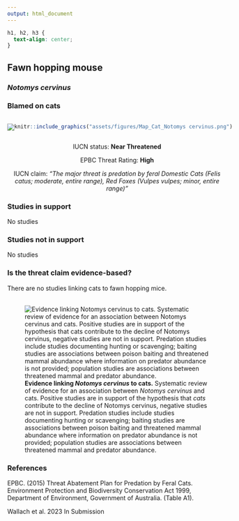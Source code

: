 ```yaml
---
output: html_document
---
```

```css
h1, h2, h3 {
  text-align: center;
}
```

## **Fawn hopping mouse**
### *Notomys cervinus*
### Blamed on cats

:::: {style="display: flex;"}

[![](assets/photos/Notomys cervinus.png)](https://en.wikipedia.org/wiki/Fawn_hopping_mouse#/media/File:Fawn_hopping_mouse.jpg)

::: {}

:::

::: {}
  ```r
  knitr::include_graphics("assets/figures/Map_Cat_Notomys cervinus.png")
  ```
:::

::::
<center>
IUCN status: **Near Threatened**

EPBC Threat Rating: **High**

IUCN claim: *"The major threat is predation by feral Domestic Cats (Felis catus; moderate, entire range), Red Foxes (Vulpes vulpes; minor, entire range)"*

</center>

### Studies in support

No studies

### Studies not in support

No studies

### Is the threat claim evidence-based?

There are no studies linking cats to fawn hopping mice.
<br>
<br>

![**Evidence linking *Notomys cervinus* to cats.** Systematic review of evidence for an association between *Notomys cervinus* and cats. Positive studies are in support of the hypothesis that *cats* contribute to the decline of Notomys cervinus, negative studies are not in support. Predation studies include studies documenting hunting or scavenging; baiting studies are associations between poison baiting and threatened mammal abundance where information on predator abundance is not provided; population studies are associations between threatened mammal and predator abundance.](assets/figures/Main_Evidence_Cat_Notomys cervinus.png)

### References



EPBC. (2015) Threat Abatement Plan for Predation by Feral Cats. Environment Protection and Biodiversity Conservation Act 1999, Department of Environment, Government of Australia. (Table A1).

Wallach et al. 2023 In Submission

